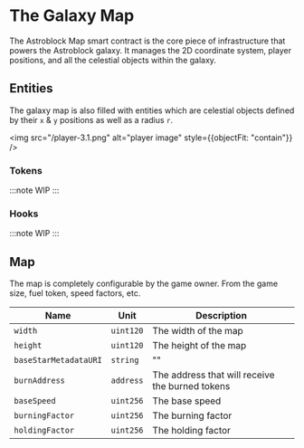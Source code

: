 # The Galaxy Map

The Astroblock Map smart contract is the core piece of infrastructure that powers the Astroblock galaxy. It manages the 2D coordinate system, player positions, and all the celestial objects within the galaxy.


## Entities

The galaxy map is also filled with entities which are celestial objects defined by their `x` & `y` positions as well as a radius `r`.

<img src="/player-3.1.png" alt="player image" style={{objectFit: "contain"}} />

### Tokens
:::note
WIP
:::
### Hooks
:::note
WIP
:::



## Map

The map is completely configurable by the game owner. From the game size, fuel token, speed factors, etc.

| Name | Unit  | Description |
|------|-------------|-------------|
| `width` | `uint120` | The width of the map |
| `height` | `uint120` | The height of the map |
| `baseStarMetadataURI` | `string` | "" | The base metadata URI for the stars |
| `burnAddress` | `address` | The address that will receive the burned tokens |
| `baseSpeed` | `uint256` | The base speed |
| `burningFactor` | `uint256` | The burning factor |
| `holdingFactor` | `uint256` | The holding factor |


